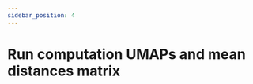```yaml
---
sidebar_position: 4
---
```



# Run computation UMAPs and mean distances matrix

<Title
  pre={['📖 User Guide', '🧮 Processing']}
  title={'Run computation UMAPs and mean distances matrix'}
  version={VERSION}
/>

This step initiates the required data required for performing autoclusters.

<p>
  {
    'As these data will not be accessed in 👁️‍🗨️ Visualisation, you can utilise the '
  }
  <a href={'./purge-computation'}>Purge command</a>
  {' to eliminate them from your '}
  <StorageIcon />
  {' storage file.'}
</p>
